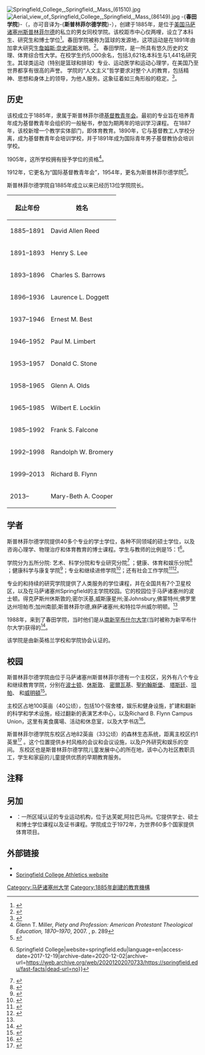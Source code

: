 {{roughtranslation|time=2018-01-23T09:33:16+00:00}}
{{NoteTA
|G1=USState
}}
{{Infobox university
|name            =春田學院<br>{{Lang|en|Springfield College}}
|image           = Marsh Memorial Library, Springfield College, Springfield, Mass (80892).jpg
|image_size = 250px
|established     =1885
|type            =[[私立學校|私立學校]]
|endowment       =$64.4 million<ref>{{Cite web |url=http://colleges.usnews.rankingsandreviews.com/best-colleges/springfield-college-2211 |title=存档副本 |access-date=2017-12-29 |archive-date=2016-09-28 |archive-url=https://web.archive.org/web/20160928111759/http://colleges.usnews.rankingsandreviews.com/best-colleges/springfield-college-2211 |dead-url=no }}</ref>
|president       =Mary-Beth A. Cooper
|undergrad       =3,621
|postgrad        =1,441
|city            =[[斯普林菲尔德_(马萨诸塞州)|春田市]]
|state           =[[馬薩諸塞州|馬薩諸塞州]]
|country         ={{USA}}
|colors          =Maroon and White<ref>{{cite manual |url=http://springfield.edu/sites/default/files/documents/brand/springfield-college-brand-book.pdf |title=Springfield College Brand Book |publisher=Springfield College |accessdate=2015-09-27 |deadurl=yes |archiveurl=https://web.archive.org/web/20150928085625/http://springfield.edu/sites/default/files/documents/brand/springfield-college-brand-book.pdf |archivedate=2015年9月28日 |df= }}</ref><br/>{{color box|#862633}} {{color box|#FFFFFF}}
|athletics       = [[NCAA_Division_III|NCAA Division III]] – [[New_England_Women's_and_Men's_Athletic_Conference|NEWMAC]]
|nickname        = Pride<ref>{{cite web |author=Springfield College Athletics |url=http://www.springfieldcollegepride.com/landing/index |title=Springfield College Athletics |publisher=Springfieldcollegepride.com |date= |accessdate=2015-09-27 |archive-date=2021-03-01 |archive-url=https://web.archive.org/web/20210301153321/https://springfieldcollegepride.com/landing/index |dead-url=no }}</ref>
|affiliations    = [[Association_of_Independent_Colleges_and_Universities_in_Massachusetts|AICUM]]<br>[[Council_of_Independent_Colleges|CIC]]<br>[[基督教青年會|基督教青年會]]
|website         = {{url|www.springfield.edu}}
|logo            = [[File:Springfield_College_(MA)_logo.png|250px]]  
}}
[[File:Springfield_College,_Springfield,_Mass_(61510).jpg|thumb]]
[[File:Aerial_view_of_Springfield_College,_Springfield,_Mass_(86149).jpg|thumb]]
-{'''春田学院'''}-（{{lang-en|Springfield College}}，亦可音译为-{'''斯普林菲尔德学院'''}-），创建于1885年，是位于[[美国|美国]][[马萨诸塞州|马萨诸塞州]][[春田市_(馬薩諸塞州)|斯普林菲尔德]]的私立的男女同校学院。该校距市中心仅两哩，设立了本科生、研究生和博士学位<ref>{{cite web |url=http://www.springfield.edu/academics/index#.VPctnWR4p4g |title=Academics | Springfield College |publisher=Springfield.edu |date= |accessdate=2015-09-27}}</ref>。春田学院被称为篮球的发源地，这项运动是在1891年由加拿大研究生[[詹姆斯·奈史密斯|詹姆斯·奈史密斯]]发明。<ref>{{cite web |url=http://springfield.edu/where-basketball-was-invented-the-birthplace-of-basketball |title=Springfield College: The Birthplace of Basketball | Springfield College |publisher=Springfield.edu |date= |accessdate=2017-02-02 |archive-date=2021-03-28 |archive-url=https://web.archive.org/web/20210328020431/https://springfield.edu/where-basketball-was-invented-the-birthplace-of-basketball |dead-url=no }}</ref>。
春田學院，是一所具有悠久历史的文理、体育综合性大学。在校学生约5,000余名，包括3,621名本科生与1,441名研究生。其球类运动（特别是篮球和排球）专业、运动医学和运动心理学，在美国乃至世界都享有很高的声誉。
学院的“人文主义”哲学要求对整个人的教育，包括精神、思想和身体上的领导，为他人服务。这象征着如三角形般的稳定。<ref>{{cite web|url=http://springfield.edu/welcome/humanics-philosophy|title=Philosophy - Springfield College|website=springfield.edu|accessdate=14 November 2017|archive-date=2016-08-14|archive-url=https://web.archive.org/web/20160814145132/http://springfield.edu/welcome/humanics-philosophy|dead-url=no}}</ref>。

==历史==
该校成立于1885年，隶属于斯普林菲尔德[[基督教青年会|基督教青年会]]。最初的专业旨在培养青年成为基督教青年会组织的一般秘书，参加为期两年的培训学习课程。
在1887年，该校新增一个教学实体部门，即体育教育。1890年，它与基督教工人学校分离，成为基督教青年会培训学校，并于1891年成为国际青年男子基督教协会培训学校。

1905年，这所学校拥有授予学位的资格<ref name="miller">Glenn T. Miller, ''Piety and Profession: American Protestant Theological Education, 1870–1970'', 2007. {{ISBN|0-8028-2946-5}}, p. 289</ref>。

1912年，它更名为“国际基督教青年会”，1954年，更名为斯普林菲尔德学院<ref>{{cite web|url=http://springfield.edu/about/springfield-college-history|title=Springfield College History - Springfield College|website=springfield.edu|accessdate=14 November 2017|archive-date=2021-03-03|archive-url=https://web.archive.org/web/20210303130135/https://springfield.edu/about/springfield-college-history|dead-url=no}}</ref>。

斯普林菲尔德学院自1885年成立以来已经历13位学院院长。{{Citation needed|date=March 2017}}
{| class="wikitable"
!起止年份
!姓名
|-
|1885–1891
|David Allen Reed
|-
|1891–1893
|Henry S. Lee
|-
|1893–1896
|Charles S. Barrows
|-
|1896–1936
|Laurence L. Doggett
|-
|1937–1946
|Ernest M. Best
|-
|1946–1952
|Paul M. Limbert
|-
|1953–1957
|Donald C. Stone
|-
|1958–1965
|Glenn A. Olds
|-
|1965–1985
|Wilbert E. Locklin
|-
|1985–1992
|Frank S. Falcone
|-
|1992–1998
|Randolph W. Bromery
|-
|1999–2013
|Richard B. Flynn
|-
|2013–
|Mary-Beth A. Cooper
|}

==学者==
斯普林菲尔德学院提供40多个专业的学士学位，各种不同领域的硕士学位，以及咨询心理学、物理治疗和体育教育的博士课程。学生与教师的比例是15：1<ref>{{Cite web|url=https://springfield.edu/fast-facts|title=Fast Facts {{!}} Springfield College|website=springfield.edu|language=en|access-date=2017-12-19|archive-date=2020-12-02|archive-url=https://web.archive.org/web/20201202070733/https://springfield.edu/fast-facts|dead-url=no}}</ref>。

学院分为五所分院:
艺术、科学分院和专业研究分院<ref>{{cite web |url=http://springfield.edu/school-of-arts-sciences-and-professional-studies |title=School of Arts, Sciences, and Professional Studies | Springfield College |publisher=Springfieldcollege.edu |date= |accessdate=2015-09-27 |archive-date=2019-06-22 |archive-url=https://web.archive.org/web/20190622131418/https://springfield.edu/school-of-arts-sciences-and-professional-studies |dead-url=no }}</ref> ；健康、体育和娱乐分院<ref>{{cite web |url=http://springfield.edu/school-of-health-physical-education-and-recreation |title=School of Health, Physical Education, and Recreation | Springfield College |publisher=Springfieldcollege.edu |date= |accessdate=2015-09-27 |archive-date=2020-09-19 |archive-url=https://web.archive.org/web/20200919215522/https://springfield.edu/school-of-health-physical-education-and-recreation |dead-url=no }}</ref> ；健康科学与康复学院<ref>{{cite web |url=http://springfield.edu/school-of-health-sciences-and-rehabilitation-studies |title=School of Health Sciences and Rehabilitation Studies | Springfield College |publisher=Springfieldcollege.edu |date= |accessdate=2015-09-27 |archive-date=2020-09-19 |archive-url=https://web.archive.org/web/20200919215733/https://springfield.edu/school-of-health-sciences-and-rehabilitation-studies |dead-url=no }}</ref>；专业和继续进修学院<ref name="springfieldcollege1">{{cite web |url=http://springfield.edu/school-of-professional-and-continuing-studies |title=School of Professional and Continuing Studies | Springfield College |publisher=Springfieldcollege.edu |date= |accessdate=2015-09-27 |archive-date=2019-06-24 |archive-url=https://web.archive.org/web/20190624092948/https://springfield.edu/school-of-professional-and-continuing-studies |dead-url=no }}</ref>；还有社会工作学院<ref>{{cite web |url=http://springfield.edu/springfield-college-school-of-social-work |title=Springfield College School of Social Work | Springfield College |publisher=Springfield.edu |date= |accessdate=2015-09-27 |archive-date=2019-06-12 |archive-url=https://web.archive.org/web/20190612075340/https://springfield.edu/springfield-college-school-of-social-work |dead-url=no }}</ref><ref>{{cite web |url=http://springfield.edu/academics |title=Academics | Springfield College |publisher=Springfield.edu |date= |accessdate=2015-09-27 |archive-date=2021-01-25 |archive-url=https://web.archive.org/web/20210125112603/https://springfield.edu/academics |dead-url=no }}</ref>。

专业的和持续的研究学院提供了人类服务的学位课程，并在全国共有7个卫星校区，以及在马萨诸塞州Springfield的主学院校园。它的校园位于马萨诸塞州的波士顿。得克萨斯州休斯敦的;密尔沃基,威斯康星州;圣Johnsbury,佛蒙特州;佛罗里达州坦帕市;加州南部;斯普林菲尔德,麻萨诸塞州;和特拉华州威尔明顿。<ref name="springfieldcollege1"/>

1988年，{{Link-en|人类服务项目|human services}}来到了春田学院，当时他们是从[[南新罕布什尔大学|南新罕布什尔大学]](当时被称为新罕布什尔大学)获得的<ref>{{cite web|url=http://www.snhu.edu/about-us/leadership-and-history/history|title=History|publisher=Southern New Hampshire University|accessdate=July 28, 2017|archive-date=2020-11-04|archive-url=https://web.archive.org/web/20201104015454/https://www.snhu.edu/about-us/leadership-and-history/history|dead-url=no}}</ref>。

该学院是由新英格兰学校和学院协会认证的。

==校园==
斯普林菲尔德学院由位于马萨诸塞州斯普林菲尔德有一个主校区，另外有八个专业和继续教育学院，分别在[[波士顿|波士顿]]、[[休斯敦|休斯敦]]、 [[密爾瓦基|密爾瓦基]]、[[聖約翰斯堡_(佛蒙特州)|聖約翰斯堡]]、 [[塔斯廷|塔斯廷]]、[[坦帕_(佛羅里達州)|坦帕]]、 和[[威明頓_(德拉瓦州)|威明頓]]<ref>{{cite web |url=http://www.springfield.edu/school-of-professional-and-continuing-studies/campus-locations |title=Campus Locations | Springfield College |publisher=Springfield.edu |accessdate=2015-09-27 |archive-date=2019-06-06 |archive-url=https://web.archive.org/web/20190606003816/https://springfield.edu/school-of-professional-and-continuing-studies/campus-locations |dead-url=no }}</ref>。

主校区占地100英亩（40公顷），包括10个宿舍楼，娱乐和健身设施，扩建和翻新的科学和学术设施，经过翻新的表演艺术中心，以及Richard B. Flynn Campus Union，这里有美食廣場、活动和休息室，以及大学书店<ref>{{cite web |url=http://www.springfield.edu/fast-facts |title=Fast Facts | Springfield College |publisher=Springfield.edu |date=2011-06-01 |accessdate=2015-09-27 |archive-date=2020-12-02 |archive-url=https://web.archive.org/web/20201202070733/https://springfield.edu/fast-facts |dead-url=no }}</ref>。

斯普林菲尔德学院东校区占地82英亩（33公顷）的森林生态系统，距离主校区约1英里<ref>{{cite web |url=http://www.springfield.edu/east-campus |title=East Campus | Springfield College |publisher=Springfield.edu |date= |accessdate=2015-09-27 |archive-date=2020-11-28 |archive-url=https://web.archive.org/web/20201128200234/https://springfield.edu/east-campus |dead-url=no }}</ref> 。这个位置提供乡村风格的会议和会议设施，以及户外研究和娱乐的空间。 东校区也是斯普林菲尔德学院儿童发展中心的所在地，该中心为社区教职员工，学生和家庭的儿童提供优质的早期教育服务。

== 注释 ==
{{reflist}}

== 另加 ==
* {{Link-en|美国体育学院|United States Sports Academy}}：一所区域认证的专业运动机构，位于达芙妮,阿拉巴马州。它提供学士、硕士和博士学位课程以及证书课程。学院成立于1972年，为世界60多个国家提供体育项目。

==外部链接==
{{commons category|Springfield College (Massachusetts)}}
* {{Official website|http://www.springfield.edu/}}
* [http://www.springfieldcollegepride.com/landing/index Springfield College Athletics website] {{Wayback|url=http://www.springfieldcollegepride.com/landing/index |date=20210301153321 }}


{{coord|42|6|15.6|N|72|33|18.2|W|region:US|display=title}}

{{DEFAULTSORT:Springfield College}}
[[Category:马萨诸塞州大学|Category:马萨诸塞州大学]]
[[Category:1885年創建的教育機構|Category:1885年創建的教育機構]]